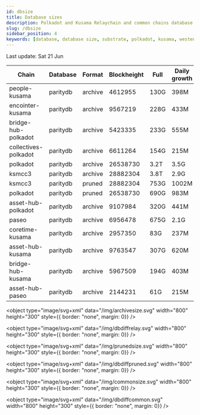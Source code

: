 ```yaml
---
id: dbsize
title: Database sizes
description: Polkadot and Kusama Relaychain and common chains database sizes
slug: /dbsize
sidebar_position: 4
keywords: [database, database size, substrate, polkadot, kusama, westend]
---
```



Last update: Sat 21 Jun

| Chain    | Database   | Format | Blockheight | Full         | Daily growth |
| ------------------------| ----------- | -------- | ------- | ---------- | ----- | 
| people-kusama | paritydb | archive | 4612955 | 130G | 398M |
| encointer-kusama | paritydb | archive | 9567219 | 228G | 433M |
| bridge-hub-polkadot | paritydb | archive | 5423335 | 233G | 555M |
| collectives-polkadot | paritydb | archive | 6611264 | 154G | 215M |
| polkadot | paritydb | archive | 26538730 | 3.2T | 3.5G |
| ksmcc3 | paritydb | archive | 28882304 | 3.8T | 2.9G |
| ksmcc3 | paritydb | pruned | 28882304 | 753G | 1002M |
| polkadot | paritydb | pruned | 26538730 | 690G | 983M |
| asset-hub-polkadot | paritydb | archive | 9107984 | 320G | 441M |
| paseo | paritydb | archive | 6956478 | 675G | 2.1G |
| coretime-kusama | paritydb | archive | 2957350 | 83G | 237M |
| asset-hub-kusama | paritydb | archive | 9763547 | 307G | 620M |
| bridge-hub-kusama | paritydb | archive | 5967509 | 194G | 403M |
| asset-hub-paseo | paritydb | archive | 2144231 | 61G | 215M |
<object type="image/svg+xml" data="/img/archivesize.svg" width="800" height="300" style={{ border: "none", margin: 0}} />

<object type="image/svg+xml" data="/img/dbdiffrelay.svg" width="800" height="300" style={{ border: "none", margin: 0}} />

<object type="image/svg+xml" data="/img/prunedsize.svg" width="800" height="300" style={{ border: "none", margin: 0}} />

<object type="image/svg+xml" data="/img/dbdiffpruned.svg" width="800" height="300" style={{ border: "none", margin: 0}} />

<object type="image/svg+xml" data="/img/commonsize.svg" width="800" height="300" style={{ border: "none", margin: 0}} />

<object type="image/svg+xml" data="/img/dbdiffcommon.svg" width="800" height="300" style={{ border: "none", margin: 0}} />
